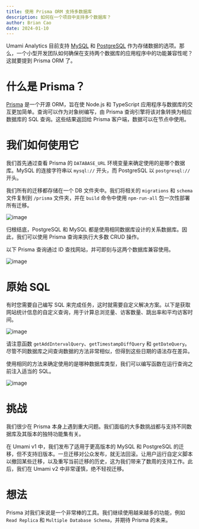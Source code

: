 ```yaml
---
title: 使用 Prisma ORM 支持多数据库
description: 如何在一个项目中支持多个数据库？
author: Brian Cao
date: 2024-01-10
---
```


Umami Analytics 目前支持 [MySQL](https://www.mysql.com/) 和 [PostgreSQL](https://www.postgresql.org/) 作为存储数据的选项。那么，一个小型开发团队如何确保在支持两个数据库的应用程序中的功能兼容性呢？这就要提到 Prisma ORM 了。

# 什么是 Prisma？

[Prisma](https://prisma.io) 是一个开源 ORM，旨在使 Node.js 和 TypeScript 应用程序与数据库的交互更加简单。查询可以作为对象树编写，由 Prisma 查询引擎将该对象转换为相应数据库的 SQL 查询。这些结果返回给 Prisma 客户端，数据可以在节点中使用。

# 我们如何使用它

我们首先通过查看 Prisma 的 `DATABASE_URL` 环境变量来确定使用的是哪个数据库。MySQL 的连接字符串以 `mysql://` 开头，而 PostgreSQL 以 `postgresql://` 开头。

我们所有的迁移都存储在一个 DB 文件夹中。我们将相关的 `migrations` 和 `schema` 文件复制到 `/prisma` 文件夹，并在 `build` 命令中使用 `npm-run-all` 包一次性部署所有迁移。

![image](/images/prisma-migration-folder.png)

归根结底，PostgreSQL 和 MySQL 都是使用相同数据库设计的关系数据库。因此，我们可以使用 Prisma 查询来执行大多数 CRUD 操作。

以下 Prisma 查询通过 ID 查找网站，并可即刻与这两个数据库兼容使用。

![image](/images/prisma-find-website.png)

# 原始 SQL

有时您需要自己编写 SQL 来完成任务，这时就需要自定义解决方案。以下是获取网站统计信息的自定义查询，用于计算总浏览量、访客数量、跳出率和平均访客时间。

![image](/images/prisma-query-example.png)

请注意函数 `getAddIntervalQuery`、`getTimestampDiffQuery` 和 `getDateQuery`。尽管不同数据库之间查询数据的方法非常相似，但得到这些日期的语法存在差异。

使用相同的方法来确定使用的是哪种数据库类型，我们可以编写函数在运行查询之前注入适当的 SQL。

![image](/images/prisma-function-example.png)

# 挑战

我们很少在 Prisma 本身上遇到重大问题。我们面临的大多数挑战都与支持不同数据库及其版本的独特功能集有关。

在 Umami v1 中，我们发布了适用于更高版本的 MySQL 和 PostgreSQL 的迁移，但不支持旧版本。一旦迁移对公众发布，就无法回滚。让用户运行自定义脚本以撤回某些迁移，以及重写当前迁移的历史，这为我们带来了数周的支持工作。此后，我们在 Umami v2 中非常谨慎，绝不轻视迁移。

# 想法

Prisma 对我们来说是一个非常棒的工具。我们继续使用越来越多的功能，例如 `Read Replica` 和 `Multiple Database Schema`，并期待 Prisma 的未来。